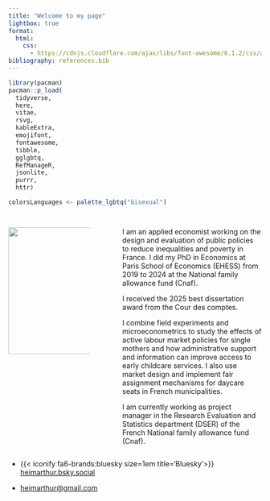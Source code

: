 ```yaml
---
title: "Welcome to my page"
lightbox: true
format: 
  html:
    css:
      - https://cdnjs.cloudflare.com/ajax/libs/font-awesome/6.1.2/css/all.min.css
bibliography: references.bib
---
```


```r
library(pacman)
pacman::p_load(
  tidyverse,
  here,
  vitae,
  rsvg,
  kableExtra,
  emojifont,
  fontawesome,
  tibble,
  gglgbtq,
  RefManageR,
  jsonlite,
  purrr,
  httr)

colorsLanguages <- palette_lgbtq("bisexual")



```

::: {.callout-block title=""}
:::: {.columns}


::: {.column width="35%"}

\vspace{3cm}
![](images/PSE_a.heim-12.jpg){fig-align="center" width="252"}


:::


::: {.column width="5%"}
<!-- empty column to create gap -->
:::


::: {.column width="60%"}

<i class="bi bi-file-person-fill"></i> I am an applied economist working on the design and evaluation of public policies to reduce inequalities and poverty in France. I did my PhD in Economics at Paris School of Economics (EHESS) from 2019 to 2024 at the National family allowance fund (Cnaf). 

<i class="bi bi-award-fill"></i> I received the 2025 best dissertation award from the Cour des comptes.

<i class="bi bi-highlighter"></i> I combine field experiments and microeconometrics to study the effects of active labour market policies for single mothers and how administrative support and information can improve access to early childcare services. I also use market design and implement fair assignment mechanisms for daycare seats in French municipalities.

<i class="bi bi-house-down-fill"></i> I am currently working as project manager in the Research Evaluation and Statistics department (DSER) of the French National family allowance fund (Cnaf).
:::

::::

:::



-   {{< iconify fa6-brands:bluesky size=1em title='Bluesky'>}} [heimarthur.bsky.social](https://bsky.app/profile/heimarthur.bsky.social)

-   <i class="fas fa-envelope"></i> [heimarthur\@gmail.com](mailto:heimarthur@gmail.com)

<!-- <i class="fas fa-envelope"></i> [heimarthur\@gmail.com](mailto:heimarthur@gmail.com) -->
